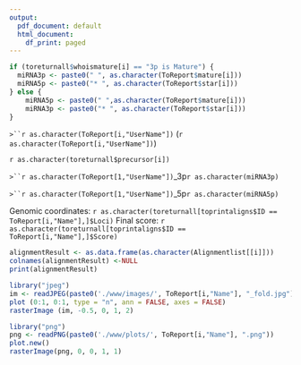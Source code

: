 ```yaml
---
output:
  pdf_document: default
  html_document:
    df_print: paged
---
```

\fontfamily{cmr}
\fontsize{10}{8}
\fontseries{b}
\vspace{0.1cm}
\selectfont
```r
if (toreturnall$whoismature[i] == "3p is Mature") {
  miRNA3p <- paste0(" ", as.character(ToReport$mature[i]))
  miRNA5p <- paste0("* ", as.character(ToReport$star[i]))
} else {
    miRNA5p <- paste0(" ",as.character(ToReport$mature[i]))
    miRNA3p <- paste0("* ", as.character(ToReport$star[i]))
}
```
`>``r as.character(ToReport[i,"UserName"])` (`r as.character(ToReport[i,"UserName"])`)

`r as.character(toreturnall$precursor[i])`

`>``r as.character(ToReport[1,"UserName"])`_3p`r as.character(miRNA3p)`

`>``r as.character(ToReport[1,"UserName"])`_5p`r as.character(miRNA5p)`

Genomic coordinates: `r as.character(toreturnall[toprintaligns$ID ==  ToReport[i,"Name"],]$Loci)`
Final score: `r as.character(toreturnall[toprintaligns$ID ==  ToReport[i,"Name"],]$Score)`
```r
alignmentResult <- as.data.frame(as.character(Alignmentlist[[i]]))
colnames(alignmentResult) <-NULL
print(alignmentResult)
```
```r
library("jpeg")
im <- readJPEG(paste0('./www/images/', ToReport[i,"Name"], "_fold.jpg"))
plot (0:1, 0:1, type = "n", ann = FALSE, axes = FALSE)
rasterImage (im, -0.5, 0, 1, 2)
```

```r
library("png")
png <- readPNG(paste0('./www/plots/', ToReport[i,"Name"], ".png"))
plot.new()
rasterImage(png, 0, 0, 1, 1)
```
